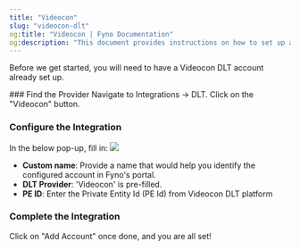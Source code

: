 ```yaml
---
title: "Videocon"
slug: "videocon-dlt"
og:title: "Videocon | Fyno Documentation"
og:description: "This document provides instructions on how to set up a Videocon DLT account in Fyno's portal by navigating to Integrations -> DLT and filling in the required information in a pop-up window."
---
```


Before we get started, you will need to have a Videocon DLT account already set up.

<Steps>
### Find the Provider
Navigate to Integrations -> DLT. Click on the "Videocon" button.

### Configure the Integration

In the below pop-up, fill in:
![](/images/dlt_vodofone_config.png)

- **Custom name**: Provide a name that would help you identify the configured account in Fyno's portal.
- **DLT Provider**: 'Videocon' is pre-filled.
- **PE ID**: Enter the Private Entity Id (PE Id) from Videocon DLT platform

### Complete the Integration

Click on "Add Account" once done, and you are all set!

</Steps>
